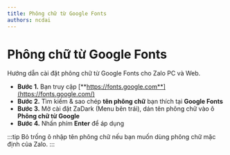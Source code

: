 ```yaml
---
title: Phông chữ từ Google Fonts
authors: ncdai
---
```


# Phông chữ từ Google Fonts

Hướng dẫn cài đặt phông chữ từ Google Fonts cho Zalo PC và Web.

- **Bước 1.** Bạn truy cập [**https://fonts.google.com**](https://fonts.google.com/)
- **Bước 2.** Tìm kiếm & sao chép **tên phông chữ** bạn thích tại **Google Fonts**
- **Bước 3.** Mở cài đặt ZaDark (Menu bên trái), dán tên phông chữ vào ô **Phông chữ từ Google**
- **Bước 4.** Nhấn phím **Enter** để áp dụng

:::tip
Bỏ trống ô nhập tên phông chữ nếu bạn muốn dùng phông chữ mặc định của Zalo.
:::

<YouTube videoId='7yfAoLMWgdU' title="HD cài đặt phông chữ từ Google Fonts cho Zalo | zadark.com" />
